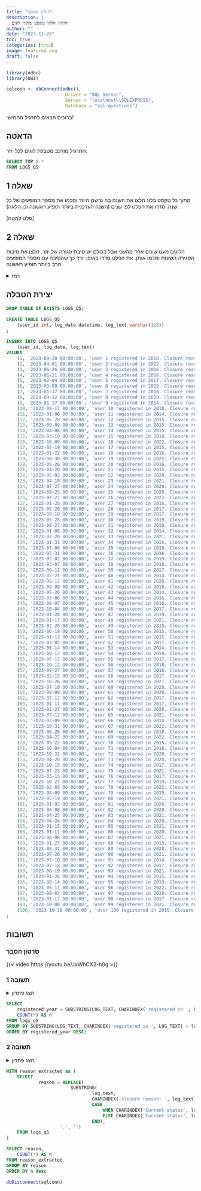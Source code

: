 ```yaml
---
title: "חילוץ טקסט"
description: |
  חילוץ חלקי טקסט מתוך לוגים
author: ""
date: "2023-11-28"
toc: true
categories: [בסיסי]
image: featured.png
draft: false
---
```


```r
library(odbc)
library(DBI)

sqlconn <- dbConnect(odbc(),
                      Driver = "SQL Server",
                      Server = "localhost\\SQLEXPRESS",
                      Database = "sql-questions")
```



ברוכים הבאים לתרגיל החמישי!

## הדאטה

התרגיל מורכב מטבלת לוגים לכל יוזר:

```sql
SELECT TOP 5 * 
FROM LOGS_Q5
```

## שאלה 1

מתוך כל טקסט בלוג חלצו את השנה בה נרשם היוזר וסכמו את מספר המופעים של כל שנה. סדרו את הפלט לפי שנים (השנה העדכנית ביותר תופיע ראשונה וכן הלאה).

[פלט למטה]

## שאלה 2 

הלוגים מעט שונים אחד מהשני אבל בכולם יש סיבת סגירה של יוזר. חלצו את סיבות הסגירה השונות וסכמו אותן. את הפלט סדרו באופן יורד כך שהסיבה עם מספר המופעים הרב ביותר תופיע ראשונה.


<details>
<summary>רמז</summary>

שימו לב למבנה של הלוג — מה מופיע לפני הסיבה? מה יכול להופיע אחרי הסיבה? איך אפשר להיעזר בזה כדי לחלץ את מה שאנחנו צריכים?

</details>


## יצירת הטבלה

```sql

DROP TABLE IF EXISTS LOGS_Q5;

CREATE TABLE LOGS_Q5
    (user_id int, log_date datetime, log_text varchar(128))
;
    
INSERT INTO LOGS_Q5
    (user_id, log_date, log_text)
VALUES
    (1, '2023-09-20 00:00:00', 'user 1 registered in 2018. Closure reason: Duplicate account.'),
    (2, '2023-04-01 00:00:00', 'user 2 registered in 2022. Closure reason: Fraudulent behaviour.'),
    (3, '2023-06-26 00:00:00', 'user 3 registered in 2016. Closure reason: Unsupported activity. Current status: open. Account has been re-opened'),
    (4, '2023-06-21 00:00:00', 'user 4 registered in 2016. Closure reason: Did not provide relevant documents. Current status: open. Account has been re-opened'),
    (5, '2023-02-04 00:00:00', 'user 5 registered in 2017. Closure reason: Unsupported activity.'),
    (6, '2023-03-09 00:00:00', 'user 6 registered in 2022. Closure reason: Fraudulent behaviour. Current status: open. Account has been re-opened'),
    (7, '2023-01-17 00:00:00', 'user 7 registered in 2018. Closure reason: Fraudulent behaviour. Current status: account closed.'),
    (8, '2023-09-12 00:00:00', 'user 8 registered in 2019. Closure reason: Fraudulent behaviour. Current status: account closed.'),
    (9, '2023-01-17 00:00:00', 'user 9 registered in 2014. Closure reason: Duplicate account. Current status: account closed.'),
    (10, '2023-09-17 00:00:00', 'user 10 registered in 2018. Closure reason: Requested to close. Current status: account closed.'),
    (11, '2023-01-06 00:00:00', 'user 11 registered in 2014. Closure reason: Unsupported activity. Current status: open. Account has been re-opened'),
    (12, '2023-05-28 00:00:00', 'user 12 registered in 2015. Closure reason: Requested to close.'),
    (13, '2023-09-09 00:00:00', 'user 13 registered in 2015. Closure reason: Fraudulent behaviour.'),
    (14, '2023-04-08 00:00:00', 'user 14 registered in 2015. Closure reason: Duplicate account. Current status: open.'),
    (15, '2023-03-19 00:00:00', 'user 15 registered in 2018. Closure reason: Duplicate account.'),
    (16, '2023-10-09 00:00:00', 'user 16 registered in 2022. Closure reason: Fraudulent behaviour. Current status: account closed.'),
    (17, '2023-05-19 00:00:00', 'user 17 registered in 2015. Closure reason: Fraudulent behaviour. Current status: open. Account has been re-opened'),
    (18, '2023-01-22 00:00:00', 'user 18 registered in 2016. Closure reason: Unsupported activity. Current status: account closed.'),
    (19, '2023-08-30 00:00:00', 'user 19 registered in 2022. Closure reason: Fraudulent behaviour.'),
    (20, '2023-09-26 00:00:00', 'user 20 registered in 2016. Closure reason: Fraudulent behaviour. Current status: account closed.'),
    (21, '2023-04-20 00:00:00', 'user 21 registered in 2015. Closure reason: Did not provide relevant documents. Current status: account closed.'),
    (22, '2023-05-02 00:00:00', 'user 22 registered in 2020. Closure reason: Duplicate account. Current status: account closed.'),
    (23, '2023-04-18 00:00:00', 'user 23 registered in 2021. Closure reason: Duplicate account. Current status: account closed.'),
    (24, '2023-07-27 00:00:00', 'user 24 registered in 2020. Closure reason: Requested to close.'),
    (25, '2023-08-25 00:00:00', 'user 25 registered in 2020. Closure reason: Requested to close. Current status: open. Account has been re-opened'),
    (26, '2023-07-22 00:00:00', 'user 26 registered in 2022. Closure reason: Fraudulent behaviour.'),
    (27, '2023-01-28 00:00:00', 'user 27 registered in 2016. Closure reason: Unsupported activity. Current status: open.'),
    (28, '2023-05-20 00:00:00', 'user 28 registered in 2017. Closure reason: Requested to close. Current status: open.'),
    (29, '2023-09-10 00:00:00', 'user 29 registered in 2017. Closure reason: Unsupported activity.'),
    (30, '2023-05-28 00:00:00', 'user 30 registered in 2019. Closure reason: Did not provide relevant documents. Current status: open. Account has been re-opened'),
    (31, '2023-08-27 00:00:00', 'user 31 registered in 2018. Closure reason: Requested to close. Current status: account closed.'),
    (32, '2023-01-08 00:00:00', 'user 32 registered in 2014. Closure reason: Fraudulent behaviour.'),
    (33, '2023-07-20 00:00:00', 'user 33 registered in 2021. Closure reason: Unsupported activity. Current status: account closed.'),
    (34, '2023-01-31 00:00:00', 'user 34 registered in 2016. Closure reason: Duplicate account. Current status: open.'),
    (35, '2023-07-08 00:00:00', 'user 35 registered in 2019. Closure reason: Unsupported activity.'),
    (36, '2023-07-31 00:00:00', 'user 36 registered in 2016. Closure reason: Requested to close. Current status: account closed.'),
    (37, '2023-02-02 00:00:00', 'user 37 registered in 2019. Closure reason: Did not provide relevant documents. Current status: open.'),
    (38, '2023-03-07 00:00:00', 'user 38 registered in 2016. Closure reason: Fraudulent behaviour.'),
    (39, '2023-06-11 00:00:00', 'user 39 registered in 2017. Closure reason: Duplicate account. Current status: account closed.'),
    (40, '2023-05-21 00:00:00', 'user 40 registered in 2014. Closure reason: Did not provide relevant documents. Current status: account closed.'),
    (41, '2023-08-12 00:00:00', 'user 41 registered in 2020. Closure reason: Fraudulent behaviour. Current status: account closed.'),
    (42, '2023-09-09 00:00:00', 'user 42 registered in 2018. Closure reason: Duplicate account.'),
    (43, '2023-05-26 00:00:00', 'user 43 registered in 2014. Closure reason: Did not provide relevant documents.'),
    (44, '2023-03-06 00:00:00', 'user 44 registered in 2016. Closure reason: Duplicate account. Current status: account closed.'),
    (45, '2023-08-07 00:00:00', 'user 45 registered in 2016. Closure reason: Did not provide relevant documents. Current status: account closed.'),
    (46, '2023-10-04 00:00:00', 'user 46 registered in 2017. Closure reason: Fraudulent behaviour. Current status: account closed.'),
    (47, '2023-01-28 00:00:00', 'user 47 registered in 2019. Closure reason: Fraudulent behaviour. Current status: open. Account has been re-opened'),
    (48, '2023-01-17 00:00:00', 'user 48 registered in 2021. Closure reason: Did not provide relevant documents. Current status: open. Account has been re-opened'),
    (49, '2023-02-26 00:00:00', 'user 49 registered in 2015. Closure reason: Unsupported activity. Current status: account closed.'),
    (50, '2023-06-19 00:00:00', 'user 50 registered in 2015. Closure reason: Duplicate account.'),
    (51, '2023-01-13 00:00:00', 'user 51 registered in 2015. Closure reason: Duplicate account. Current status: open.'),
    (52, '2023-03-02 00:00:00', 'user 52 registered in 2017. Closure reason: Did not provide relevant documents.'),
    (53, '2023-01-14 00:00:00', 'user 53 registered in 2014. Closure reason: Fraudulent behaviour. Current status: account closed.'),
    (54, '2023-09-13 00:00:00', 'user 54 registered in 2018. Closure reason: Requested to close. Current status: open.'),
    (55, '2023-07-17 00:00:00', 'user 55 registered in 2017. Closure reason: Requested to close. Current status: open. Account has been re-opened'),
    (56, '2023-10-12 00:00:00', 'user 56 registered in 2018. Closure reason: Did not provide relevant documents. Current status: account closed.'),
    (57, '2023-09-27 00:00:00', 'user 57 registered in 2016. Closure reason: Duplicate account. Current status: open.'),
    (58, '2023-02-15 00:00:00', 'user 58 registered in 2017. Closure reason: Did not provide relevant documents. Current status: open.'),
    (59, '2023-10-26 00:00:00', 'user 59 registered in 2021. Closure reason: Duplicate account. Current status: account closed.'),
    (60, '2023-07-10 00:00:00', 'user 60 registered in 2020. Closure reason: Unsupported activity. Current status: open.'),
    (61, '2023-09-09 00:00:00', 'user 61 registered in 2020. Closure reason: Fraudulent behaviour.'),
    (62, '2023-07-12 00:00:00', 'user 62 registered in 2017. Closure reason: Fraudulent behaviour.'),
    (63, '2023-01-11 00:00:00', 'user 63 registered in 2017. Closure reason: Duplicate account. Current status: open.'),
    (64, '2023-02-27 00:00:00', 'user 64 registered in 2020. Closure reason: Unsupported activity. Current status: open.'),
    (65, '2023-07-12 00:00:00', 'user 65 registered in 2021. Closure reason: Did not provide relevant documents.'),
    (66, '2023-03-09 00:00:00', 'user 66 registered in 2014. Closure reason: Requested to close. Current status: open. Account has been re-opened'),
    (67, '2023-10-31 00:00:00', 'user 67 registered in 2022. Closure reason: Duplicate account.'),
    (68, '2023-06-26 00:00:00', 'user 68 registered in 2018. Closure reason: Duplicate account. Current status: open.'),
    (69, '2023-04-22 00:00:00', 'user 69 registered in 2022. Closure reason: Did not provide relevant documents. Current status: open.'),
    (70, '2023-09-22 00:00:00', 'user 70 registered in 2015. Closure reason: Unsupported activity.'),
    (71, '2023-10-04 00:00:00', 'user 71 registered in 2016. Closure reason: Duplicate account. Current status: open.'),
    (72, '2023-10-31 00:00:00', 'user 72 registered in 2020. Closure reason: Unsupported activity.'),
    (73, '2023-04-20 00:00:00', 'user 73 registered in 2020. Closure reason: Did not provide relevant documents. Current status: open.'),
    (74, '2023-10-15 00:00:00', 'user 74 registered in 2017. Closure reason: Duplicate account. Current status: account closed.'),
    (75, '2023-07-23 00:00:00', 'user 75 registered in 2021. Closure reason: Fraudulent behaviour.'),
    (76, '2023-03-15 00:00:00', 'user 76 registered in 2017. Closure reason: Duplicate account.'),
    (77, '2023-10-27 00:00:00', 'user 77 registered in 2019. Closure reason: Requested to close. Current status: account closed.'),
    (78, '2023-02-03 00:00:00', 'user 78 registered in 2022. Closure reason: Requested to close. Current status: account closed.'),
    (79, '2023-08-09 00:00:00', 'user 79 registered in 2019. Closure reason: Duplicate account.'),
    (80, '2023-05-19 00:00:00', 'user 80 registered in 2021. Closure reason: Requested to close.'),
    (81, '2023-01-02 00:00:00', 'user 81 registered in 2020. Closure reason: Duplicate account. Current status: open. Account has been re-opened'),
    (82, '2023-08-08 00:00:00', 'user 82 registered in 2020. Closure reason: Duplicate account. Current status: open. Account has been re-opened'),
    (83, '2023-04-25 00:00:00', 'user 83 registered in 2021. Closure reason: Duplicate account.'),
    (84, '2023-04-24 00:00:00', 'user 84 registered in 2020. Closure reason: Duplicate account.'),
    (85, '2023-01-15 00:00:00', 'user 85 registered in 2021. Closure reason: Fraudulent behaviour.'),
    (86, '2023-01-11 00:00:00', 'user 86 registered in 2020. Closure reason: Duplicate account. Current status: account closed.'),
    (87, '2023-08-08 00:00:00', 'user 87 registered in 2021. Closure reason: Fraudulent behaviour. Current status: account closed.'),
    (88, '2023-01-27 00:00:00', 'user 88 registered in 2015. Closure reason: Unsupported activity.'),
    (89, '2023-08-31 00:00:00', 'user 89 registered in 2020. Closure reason: Unsupported activity. Current status: account closed.'),
    (90, '2023-07-26 00:00:00', 'user 90 registered in 2021. Closure reason: Duplicate account. Current status: account closed.'),
    (91, '2023-07-10 00:00:00', 'user 91 registered in 2014. Closure reason: Unsupported activity. Current status: account closed.'),
    (92, '2023-07-18 00:00:00', 'user 92 registered in 2017. Closure reason: Fraudulent behaviour. Current status: account closed.'),
    (93, '2023-08-19 00:00:00', 'user 93 registered in 2021. Closure reason: Did not provide relevant documents. Current status: account closed.'),
    (94, '2023-01-26 00:00:00', 'user 94 registered in 2015. Closure reason: Duplicate account.'),
    (95, '2023-08-14 00:00:00', 'user 95 registered in 2019. Closure reason: Did not provide relevant documents. Current status: account closed.'),
    (96, '2023-05-11 00:00:00', 'user 96 registered in 2022. Closure reason: Fraudulent behaviour.'),
    (97, '2023-08-03 00:00:00', 'user 97 registered in 2020. Closure reason: Duplicate account. Current status: open. Account has been re-opened'),
    (98, '2023-01-17 00:00:00', 'user 98 registered in 2017. Closure reason: Unsupported activity. Current status: open.'),
    (99, '2023-10-08 00:00:00', 'user 99 registered in 2021. Closure reason: Did not provide relevant documents.'),
    (100, '2023-10-18 00:00:00', 'user 100 registered in 2019. Closure reason: Duplicate account. Current status: open. Account has been re-opened')
;

```


## תשובות

### סרטון הסבר

{{< video https://youtu.be/JxWhCX2-h0g >}}

### תשובה 1

<details>
<summary>הצג פתרון</summary>



```sql
SELECT 	
	registered_year = SUBSTRING(LOG_TEXT, CHARINDEX('registered in ', LOG_TEXT) + len('registered in.'), 4), -- LEN() ignores trailing spaces so a sapce is replaces with a period
	COUNT(*) AS n
FROM logs_q5
GROUP BY SUBSTRING(LOG_TEXT, CHARINDEX('registered in ', LOG_TEXT) + len('registered in.'), 4)
ORDER BY registered_year DESC;
```

</details>


```sql
SELECT 	
	registered_year = SUBSTRING(LOG_TEXT, CHARINDEX('registered in ', LOG_TEXT) + len('registered in '), 5),
	COUNT(*) AS n
FROM logs_q5
GROUP BY SUBSTRING(LOG_TEXT, CHARINDEX('registered in ', LOG_TEXT) + len('registered in '), 5)
ORDER BY registered_year DESC;
```
### תשובה 2

<details>
<summary>הצג פתרון</summary>

```sql

WITH reason_extracted as (
	SELECT
	reason = REPLACE(
		SUBSTRING(
			log_text,
			CHARINDEX('closure reason: ', log_text)	+ LEN('closure reason: '),
			CASE
				WHEN CHARINDEX('Current status', log_text) = 0 THEN LEN(log_text)
		    ELSE CHARINDEX('Current status', log_text) - CHARINDEX('closure reason: ',log_text) - LEN('closure reason: ')
				END),
		'.', '')
	FROM logs_q5
)

SELECT reason,
	COUNT(*) AS n
FROM reason_extracted
GROUP BY reason
ORDER BY n desc

```

</details>

```sql

WITH reason_extracted as (
	SELECT 	
			reason = REPLACE(
						SUBSTRING(
								log_text,
								CHARINDEX('closure reason: ', log_text)	+ LEN('closure reason: '),
								CASE 
									WHEN CHARINDEX('Current status', log_text) = 0 THEN LEN(log_text)
									ELSE CHARINDEX('Current status', log_text) - CHARINDEX('closure reason: ',log_text) - LEN('closure reason: ')
								END),
					'.', '')
	FROM logs_q5
)

SELECT reason,
	COUNT(*) AS n
FROM reason_extracted
GROUP BY reason
ORDER BY n desc

```


```r
dbDisconnect(sqlconn)
```


